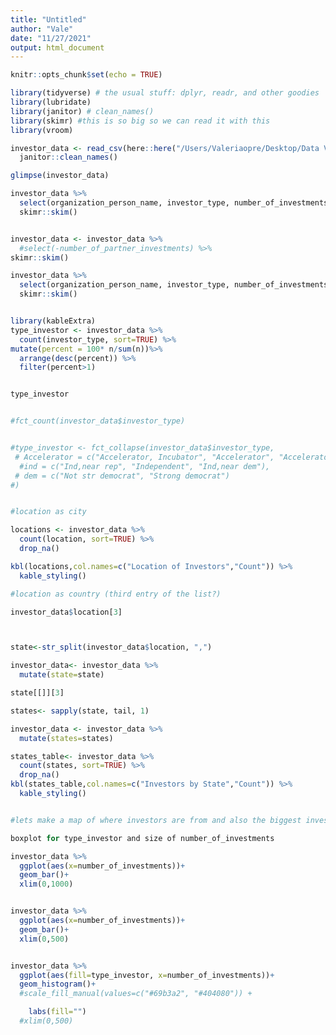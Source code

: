 ```yaml
---
title: "Untitled"
author: "Vale"
date: "11/27/2021"
output: html_document
---
```



```r
knitr::opts_chunk$set(echo = TRUE)
```

```r
library(tidyverse) # the usual stuff: dplyr, readr, and other goodies
library(lubridate)
library(janitor) # clean_names()
library(skimr) #this is so big so we can read it with this
library(vroom)
```



```r

investor_data <- read_csv(here::here("/Users/Valeriaopre/Desktop/Data Visualisation/am10_coursework/investors_data.csv")) %>% 
  janitor::clean_names()


```
```r

glimpse(investor_data)


```


```r

investor_data %>%  
  select(organization_person_name, investor_type, number_of_investments, number_of_exits, location, investment_stage, description,number_of_lead_investments, number_of_partner_investments, number_of_portfolio_organizations,number_of_lead_investments) %>% 
  skimr::skim()



```

```r
investor_data <- investor_data %>% 
  #select(-number_of_partner_investments) %>% 
skimr::skim()

```


```r
investor_data %>%  
  select(organization_person_name, investor_type, number_of_investments, number_of_exits, location, investment_stage, description,number_of_lead_investments, number_of_portfolio_organizations,number_of_lead_investments) %>% 
  skimr::skim()



```


```r

library(kableExtra)
type_investor <- investor_data %>% 
  count(investor_type, sort=TRUE) %>% 
mutate(percent = 100* n/sum(n))%>% 
  arrange(desc(percent)) %>%
  filter(percent>1)


type_investor


#fct_count(investor_data$investor_type)


#type_investor <- fct_collapse(investor_data$investor_type,
 # Accelerator = c("Accelerator, Incubator", "Accelerator", "Accelerator, Venture Capital","Accelerator, Micro VC, Venture Capital","Accelerator, Micro VC","Accelerator, Incubator, Venture Capital","Accelerator, Corporate Venture Capital, Incubator","Accelerator, Entrepreneurship Program, Venture Capital","Accelerator, Private Equity Firm, Venture Capital"), group_other = "other"
  #ind = c("Ind,near rep", "Independent", "Ind,near dem"),
 # dem = c("Not str democrat", "Strong democrat")
#)



```

```r
#location as city

locations <- investor_data %>% 
  count(location, sort=TRUE) %>% 
  drop_na() 

kbl(locations,col.names=c("Location of Investors","Count")) %>%
  kable_styling()

#location as country (third entry of the list?)

investor_data$location[3]



state<-str_split(investor_data$location, ",")

investor_data<- investor_data %>% 
  mutate(state=state)

state[[]][3]

states<- sapply(state, tail, 1)

investor_data <- investor_data %>% 
  mutate(states=states)

states_table<- investor_data %>% 
  count(states, sort=TRUE) %>% 
  drop_na() 
kbl(states_table,col.names=c("Investors by State","Count")) %>%
  kable_styling()


#lets make a map of where investors are from and also the biggest investment are coming+seed stage

```

```r



boxplot for type_investor and size of number_of_investments

investor_data %>% 
  ggplot(aes(x=number_of_investments))+
  geom_bar()+
  xlim(0,1000)


investor_data %>% 
  ggplot(aes(x=number_of_investments))+
  geom_bar()+
  xlim(0,500)


investor_data %>% 
  ggplot(aes(fill=type_investor, x=number_of_investments))+
  geom_histogram()+
  #scale_fill_manual(values=c("#69b3a2", "#404080")) +

    labs(fill="")
  #xlim(0,500)





```

